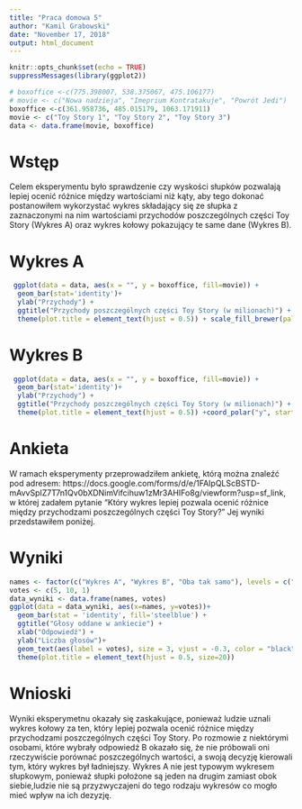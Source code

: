 ```yaml
---
title: "Praca domowa 5"
author: "Kamil Grabowski"
date: "November 17, 2018"
output: html_document
---
```


```r
knitr::opts_chunk$set(echo = TRUE)
suppressMessages(library(ggplot2))

# boxoffice <-c(775.398007, 538.375067, 475.106177)
# movie <- c("Nowa nadzieja", "Imeprium Kontratakuje", "Powrót Jedi")
boxoffice <-c(361.958736, 485.015179, 1063.171911)
movie <- c("Toy Story 1", "Toy Story 2", "Toy Story 3")
data <- data.frame(movie, boxoffice)
```
# Wstęp
Celem eksperymentu było sprawdzenie czy wyskości słupków pozwalają lepiej ocenić różnice między wartościami niż kąty, aby tego dokonać postanowiłem wykorzystać  wykres składający się ze słupka z zaznaczonymi na nim wartościami przychodów poszczególnych części Toy Story (Wykres A) oraz wykres kołowy pokazujący te same dane (Wykres B). 

# Wykres A
```r
 ggplot(data = data, aes(x = "", y = boxoffice, fill=movie)) +
  geom_bar(stat='identity')+
  ylab("Przychody") + 
  ggtitle("Przychody poszczególnych części Toy Story (w milionach)") +
  theme(plot.title = element_text(hjust = 0.5)) + scale_fill_brewer(palette="Dark2")
```

# Wykres B
```r
 ggplot(data = data, aes(x = "", y = boxoffice, fill=movie)) +
  geom_bar(stat='identity')+
  ylab("Przychody") + 
  ggtitle("Przychody poszczególnych części Toy Story (w milionach)") +
  theme(plot.title = element_text(hjust = 0.5)) +coord_polar("y", start=0) +   scale_fill_brewer(palette="Dark2")
```

# Ankieta
W ramach eksperymenty przeprowadziłem ankietę, którą można znaleźć pod adresem: https://docs.google.com/forms/d/e/1FAIpQLScBSTD-mAvvSpIZ7T7n1Qv0bXDNimVifcihuw1zMr3AHIFo8g/viewform?usp=sf_link, w której zadałem pytanie "Który wykres lepiej pozwala ocenić różnice między przychodzami poszczególnych części Toy Story?" Jej wyniki przedstawiłem poniżej.

# Wyniki
```r
names <- factor(c("Wykres A", "Wykres B", "Oba tak samo"), levels = c("Wykres A", "Wykres B", "Oba tak samo"))
votes <- c(5, 10, 1)
data_wyniki <- data.frame(names, votes)
ggplot(data = data_wyniki, aes(x=names, y=votes))+
  geom_bar(stat = 'identity', fill='steelblue') +
  ggtitle("Głosy oddane w ankiecie") +
  xlab("Odpowiedź") +
  ylab("Liczba głosów")+
  geom_text(aes(label = votes), size = 3, vjust = -0.3, color = "black") +
  theme(plot.title = element_text(hjust = 0.5, size=20))
```

# Wnioski
Wyniki eksperymetnu okazały się zaskakujące, ponieważ ludzie uznali wykres kołowy za ten, który lepiej pozwala ocenić różnice między przychodzami poszczególnych części Toy Story. Po rozmowie z niektórymi osobami, które wybrały odpowiedź B okazało się, że nie próbowali oni rzeczywiście porównać poszczególnych wartości, a swoją decyzję kierowali tym, który wykres był ładniejszy. Wykres A nie jest typowym wykresem słupkowym, ponieważ słupki położone są jeden na drugim zamiast obok siebie,ludzie nie są przyzwyczajeni do tego rodzaju wykresów co mogło mieć wpływ na ich dezyzję.

